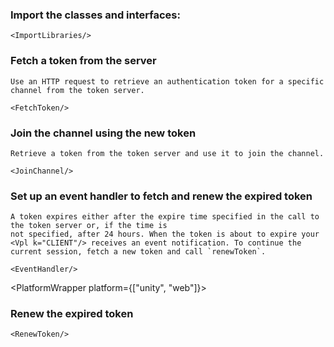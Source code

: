 
<PlatformWrapper platform="android, ios, macos, unity, react-js, web">

### Import the <Vpd k="SDK" /> classes and interfaces:

    <ImportLibraries/>

### Fetch a token from the server

    Use an HTTP request to retrieve an authentication token for a specific channel from the token server.

    <FetchToken/>

### Join the channel using the new token

    Retrieve a token from the token server and use it to join the channel.
    
    <JoinChannel/>

### Set up an event handler to fetch and renew the expired token

    A token expires either after the expire time specified in the call to the token server or, if the time is
    not specified, after 24 hours. When the token is about to expire your <Vpl k="CLIENT"/> receives an event notification. To continue the current session, fetch a new token and call `renewToken`.

    <EventHandler/>

<PlatformWrapper platform={["unity", "web"]}>
### Renew the expired token

    <RenewToken/>
</PlatformWrapper>

</PlatformWrapper>
